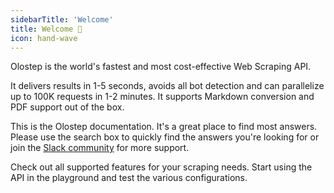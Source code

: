 ```yaml
---
sidebarTitle: 'Welcome'
title: Welcome 👋
icon: hand-wave
---
```


Olostep is the world's fastest and most cost-effective Web Scraping API.

It delivers results in 1-5 seconds, avoids all bot detection and can parallelize up to 100K requests in 1-2 minutes. It supports Markdown conversion and PDF support out of the box.

This is the Olostep documentation. It's a great place to find most answers. Please use the search box to quickly find the answers you're looking for or join the [Slack community](https://olostep-users.slack.com/join/shared_invite/zt-2bfddyi8h-JzfjOgavg~98DJ1om1B5Lg#/shared-invite/email) for more support.

<CardGroup cols={2}>
    <Card title="Explore Features" icon="graduation-cap" href="/features/scrapes/scrapes">
        Check out all supported features for your scraping needs.
    </Card>
    <Card title="API Reference" icon="comment" href="/api-reference/scrapes/create">
        Start using the API in the playground and test the various configurations.
    </Card>
</CardGroup>
